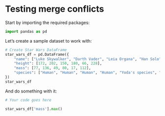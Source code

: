 # Testing merge conflicts

Start by importing the required packages:

```python
import pandas as pd
```

Let's create a sample dataset to work with:

```python
# Create Star Wars DataFrame
star_wars_df = pd.DataFrame({
    "name": ["Luke Skywalker", "Darth Vader", "Leia Organa", "Han Solo", "Yoda", "Chewbacca"],
    "height": [172, 202, 150, 180, 66, 228],
    "mass": [77, 136, 49, 80, 17, 112],
    "species": ["Human", "Human", "Human", "Human", "Yoda's species", "Wookiee"]
})
star_wars_df
```

And do something with it:

```python
# Your code goes here

star_wars_df['mass'].max()



```
